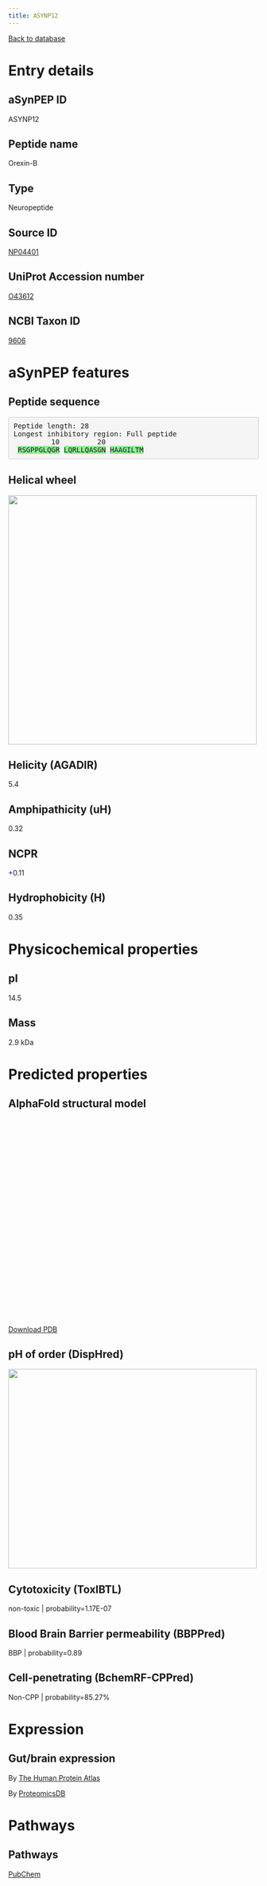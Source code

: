 ```yaml
---
title: ASYNP12
---
```


[Back to database](database.html)

# Entry details

## aSynPEP ID

ASYNP12

## Peptide name

Orexin-B

## Type

Neuropeptide

## Source ID

[NP04401](http://isyslab.info/NeuroPep/search_info?pepNum=NP04401)

## UniProt Accession number

[O43612](https://www.uniprot.org/uniprotkb/O43612/entry)

## NCBI Taxon ID

[9606](https://www.ncbi.nlm.nih.gov/Taxonomy/Browser/wwwtax.cgi?id=9606)

# aSynPEP features

## Peptide sequence

<pre style='border-radius:4px; background-color: #f5f5f5; border: 1px solid #ccc; padding: 9.5px';>Peptide length: 28
Longest inhibitory region: Full peptide
         10         20
 <span style='background-color:lightgreen';>R</span><span style='background-color:lightgreen';>S</span><span style='background-color:lightgreen';>G</span><span style='background-color:lightgreen';>P</span><span style='background-color:lightgreen';>P</span><span style='background-color:lightgreen';>G</span><span style='background-color:lightgreen';>L</span><span style='background-color:lightgreen';>Q</span><span style='background-color:lightgreen';>G</span><span style='background-color:lightgreen';>R</span> <span style='background-color:lightgreen';>L</span><span style='background-color:lightgreen';>Q</span><span style='background-color:lightgreen';>R</span><span style='background-color:lightgreen';>L</span><span style='background-color:lightgreen';>L</span><span style='background-color:lightgreen';>Q</span><span style='background-color:lightgreen';>A</span><span style='background-color:lightgreen';>S</span><span style='background-color:lightgreen';>G</span><span style='background-color:lightgreen';>N</span> <span style='background-color:lightgreen';>H</span><span style='background-color:lightgreen';>A</span><span style='background-color:lightgreen';>A</span><span style='background-color:lightgreen';>G</span><span style='background-color:lightgreen';>I</span><span style='background-color:lightgreen';>L</span><span style='background-color:lightgreen';>T</span><span style='background-color:lightgreen';>M</span></pre>

## Helical wheel

<img src='./helical_wheels/NP04401.svg' width='500' height='500'>

## Helicity (AGADIR)

5.4

## Amphipathicity (uH)

0.32

## NCPR

<span style='color:blue; font-weigth:bold;'>+</span>0.11

## Hydrophobicity (H)

0.35

# Physicochemical properties

## pI

14.5

## Mass

2.9 kDa

# Predicted properties

## AlphaFold structural model

<script src='https://3Dmol.org/build/3Dmol-min.js'></script>
<script src='https://3Dmol.org/build/3Dmol.ui-min.js'></script>
 <div style='height: 400px; width: 400px; position: relative;' class='viewer_3Dmoljs' data-href='./alphafold/NP04401.pdb' data-backgroundcolor='0xffffff' data-style='cartoon' data-ui='true'></div>

[Download PDB](./alphafold/NP04401.pdb)

## pH of order (DispHred)

<img src='./disphred_plots/NP04401.svg' width='500' height='400'>

## Cytotoxicity (ToxIBTL)

non-toxic | probability=1.17E-07

## Blood Brain Barrier permeability (BBPPred)

BBP | probability=0.89

## Cell-penetrating (BchemRF-CPPred)

Non-CPP | probability=85.27%

# Expression

## Gut/brain expression

By [The Human Protein Atlas](https://www.proteinatlas.org/search/O43612)

By [ProteomicsDB](https://www.proteomicsdb.org/search?q=O43612&type=Protein)

# Pathways

## Pathways

[PubChem](https://pubchem.ncbi.nlm.nih.gov/#query=O43612&tab=pathway)

